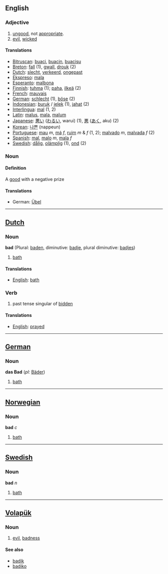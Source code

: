 ==English==
===Adjective===
# [[ungood]], not [[appropriate]].
# [[evil]], [[wicked]]

====Translations====
*[[Bitruscan]]: [[buaci]], [[buacin]], [[buacisu]]
*[[Breton]]: [[fall]] (1), [[gwall]], [[drouk]] (2)
*[[Dutch]]: [[slecht]], [[verkeerd]], [[ongepast]]
*[[Ekspreso]]: [[mala]]
*[[Esperanto]]: [[malbona]]
*[[Finnish]]: [[tuhma]] (1); [[paha]], [[ilkeä]] (2)
*[[French]]: [[mauvais]]
*[[German]]: [[schlecht]] (1), [[böse]] (2)
*[[Indonesian]]: [[buruk]] / [[jelek]] (1), [[jahat]] (2)
*[[Interlingua]]: [[mal]] (1, 2)
*[[Latin]]: [[malus]], [[mala]], [[malum]]
*[[Japanese]]: [[悪い]] ([[わるい]], warui) (1), [[悪]] ([[あく]], aku) (2)
*[[Korean]]: [[나쁜]] (nappeun)
*[[Portuguese]]: [[mau]] ''m'', [[má]] ''f'', [[ruim]] ''m'' & ''f'' (1, 2); [[malvado]] ''m'', [[malvada]] ''f'' (2)
*[[Spanish]]: [[mal]], [[malo]] ''m'', [[mala]] ''f''
*[[Swedish]]: [[dålig]], [[olämplig]] (1), [[ond]] (2)


===Noun===

====Definition====
A [[good]] with a negative prize

====Translations====
*German: [[Übel#Noun|Übel]]

----

==[[Dutch]] ==
=== Noun ===
'''bad''' (Plural: [[baden]], diminutive: [[badje]], plural diminutive: [[badjes]])

#[[bath]]

==== Translations ====
*[[English]]: [[bath]]

=== Verb ===

# past tense singular of [[bidden]]

====Translations====
*[[English]]: [[prayed]]

----

==[[German]]==
=== Noun ===
'''das Bad''' (''pl:'' [[Bäder]])
#[[bath]]

----

==[[Norwegian]]==
===Noun===
'''bad''' ''c''
#[[bath]]

----

==[[Swedish]]==
===Noun===
'''bad''' ''n''
#[[bath]]

----


== [[Volapük]] == 
=== Noun ===
# [[evil]], [[badness]]

==== See also ====
*[[badik]]
*[[badiko]]